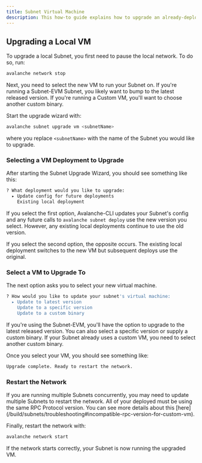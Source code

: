```yaml
---
title: Subnet Virtual Machine
description: This how-to guide explains how to upgrade an already-deployed Subnet.
---
```


Upgrading a Local VM[​](#upgrading-a-local-vm "Direct link to heading")
-----------------------------------------------------------------------

To upgrade a local Subnet, you first need to pause the local network. To do so, run:

```bash
avalanche network stop
```

Next, you need to select the new VM to run your Subnet on. If you're running a Subnet-EVM Subnet, you likely want to bump to the latest released version. If you're running a Custom VM, you'll want to choose another custom binary.

Start the upgrade wizard with:

```bash
avalanche subnet upgrade vm <subnetName>
```

where you replace `<subnetName>` with the name of the Subnet you would like to upgrade.

### Selecting a VM Deployment to Upgrade[​](#selecting-a-vm-deployment-to-upgrade "Direct link to heading")

After starting the Subnet Upgrade Wizard, you should see something like this:

```bash
? What deployment would you like to upgrade:
  ▸ Update config for future deployments
    Existing local deployment
```

If you select the first option, Avalanche-CLI updates your Subnet's config and any future calls to `avalanche subnet deploy` use the new version you select. However, any existing local deployments continue to use the old version.

If you select the second option, the opposite occurs. The existing local deployment switches to the new VM but subsequent deploys use the original.

### Select a VM to Upgrade To[​](#select-a-vm-to-upgrade-to "Direct link to heading")

The next option asks you to select your new virtual machine.

```bash
? How would you like to update your subnet's virtual machine:
  ▸ Update to latest version
    Update to a specific version
    Update to a custom binary
```

If you're using the Subnet-EVM, you'll have the option to upgrade to the latest released version. You can also select a specific version or supply a custom binary. If your Subnet already uses a custom VM, you need to select another custom binary.

Once you select your VM, you should see something like:

```bash
Upgrade complete. Ready to restart the network.
```

### Restart the Network[​](#restart-the-network "Direct link to heading")

<Callout type="info">
If you are running multiple Subnets concurrently, you may need to update multiple Subnets to restart the network. All of your deployed must be using the same RPC Protocol version. You can see more details about this [here](/build/subnets/troubleshooting#incompatible-rpc-version-for-custom-vm).
</Callout>

Finally, restart the network with:

```bash
avalanche network start
```

If the network starts correctly, your Subnet is now running the upgraded VM.